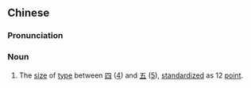 ==Chinese==
{{zh-forms|[[little]]|[[four]]<br>[[4]]}}

===Pronunciation===
{{zh-pron
|m=xiǎosì
|cat=n
}}

===Noun===
{{zh-noun}}

# {{lb|zh|printing}} The [[size]] of [[type]] between [[四]] ([[4]]) and [[五]] ([[5]]), [[standardize]]d as 12 [[point]].